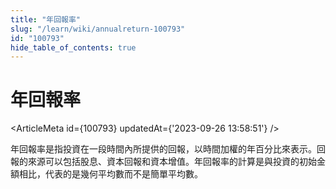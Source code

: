 ```yaml
---
title: "年回報率"
slug: "/learn/wiki/annualreturn-100793"
id: "100793"
hide_table_of_contents: true
---
```



# 年回報率

<ArticleMeta id={100793} updatedAt={'2023-09-26 13:58:51'} />
<div className='border-solid border-b border-t-0 my-4 border-[var(--ifm-color-gray-300)]' />

年回報率是指投資在一段時間內所提供的回報，以時間加權的年百分比來表示。回報的來源可以包括股息、資本回報和資本增值。年回報率的計算是與投資的初始金額相比，代表的是幾何平均數而不是簡單平均數。
